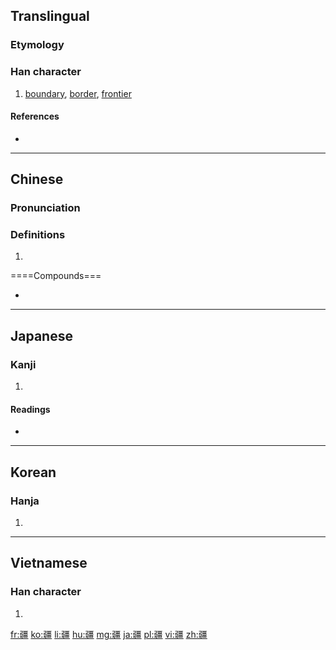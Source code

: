 ==Translingual==

===Etymology===
{{Han compound|土|彊|c1=s|c2=p|t1=earth|ls=psc}}

===Han character===
{{Han char|rn=102|rad=田|as=14|sn=19|four=1111<sub>6</sub>|canj=弓土一田一 (NGMWM)|ids=⿰⿹弓土畺}}

# [[boundary]], [[border]], [[frontier]]

====References====
* {{Han ref|kx=0766.330|dkj=21961|dj=1177.050|hdz=42554.050|uh=7586|ud=30086|bh=C3A6|bd=50086}}

----

==Chinese==
{{zh-forms}}

===Pronunciation===
{{zh-pron
|m=jiāng
|c=goeng1
|mc=y
|oc=y
|ma=
|cat=n
}}

===Definitions===
{{zh-hanzi}}

# {{rfdef|lang=zh}}

====Compounds===
* {{zh-l|新疆}}

----

==Japanese==

===Kanji===
{{ja-kanji|grade=|rs=田14}}

# {{defn|lang=ja|sort=田14}}

====Readings====
* {{ja-readings|on=[[きょう]] (kyō)|kun=[[さかい]] (sakai)}}

----

==Korean==

===Hanja===
{{ko-hanja|hangeul=강|eumhun=|rv=gang|mr=kang|y=kang}}

# {{defn|lang=ko|sort=田14}}

----

==Vietnamese==

===Han character===
{{vi-hantu|[[cương]], [[cưng]], [[câng]]|rs=田14}}

# {{defn|lang=vi|sort=田14}}

[[fr:疆]]
[[ko:疆]]
[[li:疆]]
[[hu:疆]]
[[mg:疆]]
[[ja:疆]]
[[pl:疆]]
[[vi:疆]]
[[zh:疆]]